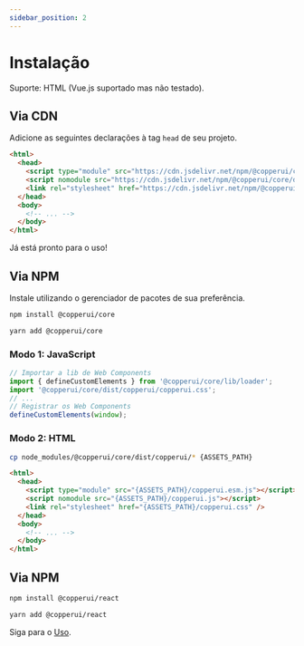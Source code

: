 ```yaml
---
sidebar_position: 2
---
```



# Instalação

<Tabs>

<TabItem value="webcomponents" label="Web Components">

Suporte: HTML (Vue.js suportado mas não testado).

## Via CDN

Adicione as seguintes declarações à tag `head` de seu projeto.

```html {3-5} showLineNumbers
<html>
  <head>
    <script type="module" src="https://cdn.jsdelivr.net/npm/@copperui/core/dist/copperui/copperui.esm.js"></script>
    <script nomodule src="https://cdn.jsdelivr.net/npm/@copperui/core/dist/copperui/copperui.js"></script>
    <link rel="stylesheet" href="https://cdn.jsdelivr.net/npm/@copperui/core/dist/copperui/copperui.css" />
  </head>
  <body>
    <!-- ... -->
  </body>
</html>
```

Já está pronto para o uso!

## Via NPM

Instale utilizando o gerenciador de pacotes de sua preferência.

<Tabs groupId="pkg">
  <TabItem value="npm">

```sh
npm install @copperui/core
```

  </TabItem>
  <TabItem value="yarn">

```sh
yarn add @copperui/core
```

  </TabItem>

</Tabs>

### Modo 1: JavaScript

```js {2,3,6} showLineNumbers
// Importar a lib de Web Components
import { defineCustomElements } from '@copperui/core/lib/loader';
import '@copperui/core/dist/copperui/copperui.css';
// ...
// Registrar os Web Components
defineCustomElements(window);
```

### Modo 2: HTML

```sh
cp node_modules/@copperui/core/dist/copperui/* {ASSETS_PATH}
```

```html {3-5} showLineNumbers
<html>
  <head>
    <script type="module" src="{ASSETS_PATH}/copperui.esm.js"></script>
    <script nomodule src="{ASSETS_PATH}/copperui.js"></script>
    <link rel="stylesheet" href="{ASSETS_PATH}/copperui.css" />
  </head>
  <body>
    <!-- ... -->
  </body>
</html>
```

</TabItem>

<TabItem value="react" label="React">

## Via NPM

<Tabs>
  <TabItem value="npm">

```sh
npm install @copperui/react
```

  </TabItem>
  <TabItem value="yarn">

```sh
yarn add @copperui/react
```

  </TabItem>

</Tabs>

</TabItem>

</Tabs>

Siga para o [Uso](./Uso).
